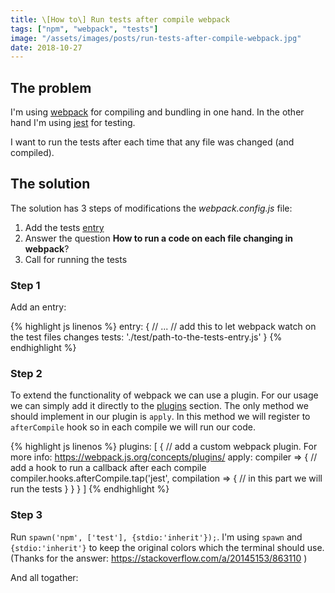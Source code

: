 ```yaml
---
title: \[How to\] Run tests after compile webpack
tags: ["npm", "webpack", "tests"]
image: "/assets/images/posts/run-tests-after-compile-webpack.jpg"
date: 2018-10-27
---
```


## The problem

I'm using <a href="https://webpack.js.org/" target="_blank">webpack</a> for compiling and bundling in one hand. In the other hand I'm using <a href="https://jestjs.io/" target="_blank">jest</a> for testing.

I want to run the tests after each time that any file was changed (and compiled).

## The solution

The solution has 3 steps of modifications the _webpack.config.js_ file:

1. Add the tests <a href="https://webpack.js.org/concepts/entry-points/" target="_blank">entry</a>
2. Answer the question <b>How to run a code on each file changing in webpack</b>?
3. Call for running the tests

### Step 1

Add an entry:

{% highlight js linenos %}
entry: {
// ...
// add this to let webpack watch on the test files changes
tests: './test/path-to-the-tests-entry.js'
}
{% endhighlight %}

### Step 2

To extend the functionality of webpack we can use a plugin. For our usage we can simply add it directly to the <a href="https://webpack.js.org/concepts/plugins/" target="_blank">plugins</a> section.
The only method we should implement in our plugin is `apply`. In this method we will register to `afterCompile` hook so in each compile we will run our code.

{% highlight js linenos %}
plugins: [
{
// add a custom webpack plugin. For more info: https://webpack.js.org/concepts/plugins/
apply: compiler => {
// add a hook to run a callback after each compile
compiler.hooks.afterCompile.tap('jest', compilation => {
// in this part we will run the tests
}
}
}
]
{% endhighlight %}

### Step 3

Run `spawn('npm', ['test'], {stdio:'inherit'});`. I'm using `spawn` and `{stdio:'inherit'}` to keep the original colors which the terminal should use. (Thanks for the answer: https://stackoverflow.com/a/20145153/863110
)

And all togather:

<script src="https://gist.github.com/moshfeu/ea69b77854aa590459cfe339bd364e77.js"></script>

